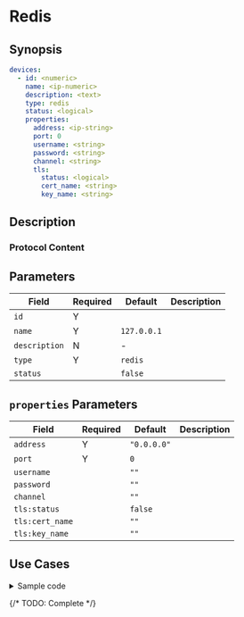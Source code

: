 # Redis

## Synopsis

```yaml
devices:
  - id: <numeric>
    name: <ip-numeric>
    description: <text>
    type: redis
    status: <logical>
    properties:
      address: <ip-string>
      port: 0
      username: <string>
      password: <string>
      channel: <string>
      tls:
        status: <logical>
        cert_name: <string>
        key_name: <string>
```

## Description

### Protocol Content

## Parameters

|Field|Required|Default|Description|
|---|---|---|---|
|`id`|Y|||
|`name`|Y|`127.0.0.1`||
|`description`|N|-||
|`type`|Y|`redis`||
|`status`||`false`||

## `properties` Parameters

|Field|Required|Default|Description|
|---|---|---|---|
|`address`|Y|`"0.0.0.0"`||
|`port`|Y|`0`||
|`username`||`""`||
|`password`||`""`||
|`channel`||`""`||
|`tls:status`||`false`||
|`tls:cert_name`||`""`||
|`tls:key_name`||`""`||

## Use Cases

<details>
<summary>Sample code</summary>
```yaml
```
</details>

{/* TODO: Complete */}